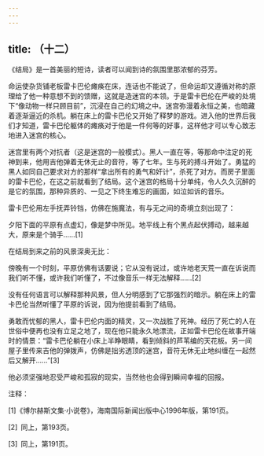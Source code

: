 ```yaml
---
---
---
```

title: （十二）
---




《结局》是一首美丽的短诗，读者可以闻到诗的氛围里那浓郁的芬芳。

命运使杂货铺老板雷卡巴伦瘫痪在床，连话也不能说了，但命运却又遵循对称的原理给了他一种意想不到的馈赠，这就是造迷宫的本领。于是雷卡巴伦在严峻的处境下“像动物一样只顾目前”，沉浸在自己的幻境之中。迷宫弥漫着永恒之美，也暗藏着逐渐逼近的杀机。躺在床上的雷卡巴伦又开始了释梦的游戏。进入他的世界后我们才知道，雷卡巴伦躯体的瘫痪对于他是一件何等的好事，这样他才可以专心致志地进入迷宫的核心。

迷宫里有两个对抗者（这是迷宫的一般模式）。黑人一直在等，等那命中注定的死神到来，他用吉他弹着无休无止的音符，等了七年。生与死的搏斗开始了。勇猛的黑人如同自己要求对方的那样“拿出所有的勇气和奸计”，杀死了对方。而房子里面的雷卡巴伦，在这之前就看到了结局。这个迷宫的格局十分单纯，令人久久沉醉的是它的氛围，那种异质的、一见之下终生难忘的画面，如泣如诉的音乐。

雷卡巴伦用左手抚弄铃铛，仿佛在施魔法，有与无之间的奇境立刻出现了：

夕阳下面的平原有点虚幻，像是梦中所见。地平线上有个黑点起伏搏动，越来越大，原来是个骑手……[1]

在结局到来之前的风景深奥无比：

傍晚有一个时刻，平原仿佛有话要说；它从没有说过，或许地老天荒一直在诉说而我们听不懂，或许我们听懂了，不过像音乐一样无法解释……[2]

没有任何语言可以解释那种风景，但人分明感到了它那强烈的暗示。躺在床上的雷卡巴伦当然听懂了平原的诉说，因为他提前看到了结局。

勇敢而忧郁的黑人，雷卡巴伦内面的精灵，又一次战胜了死神。经历了死亡的人在世俗中便再也没有立足之地了，现在他只能永久地漂流，正如雷卡巴伦在故事开端时的情景：“雷卡巴伦躺在小床上半睁眼睛，看到倾斜的芦苇编的天花板。另一间屋子里传来吉他的弹拨声，仿佛是拙劣透顶的迷宫，音符无休无止地纠缠在一起然后又解开……”[3]

他必须坚强地忍受严峻和孤寂的现实，当然他也会得到瞬间幸福的回报。

注释：

[1]《博尔赫斯文集·小说卷》，海南国际新闻出版中心1996年版，第191页。

[2] 同上，第193页。

[3] 同上，第191页。